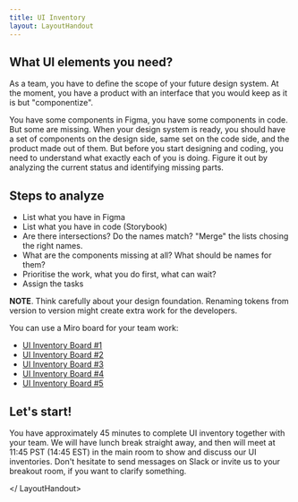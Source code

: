 ```yaml
---
title: UI Inventory
layout: LayoutHandout
---
```



<LayoutHandout title="UI Inventory">

## What UI elements you need?

As a team, you have to define the scope of your future design system.
At the moment, you have a product with an interface that you would
keep as it is but "componentize".

You have some components in Figma, you have some components in code.
But some are missing. When your design system is ready, you should
have a set of components on the design side, same set on the code side,
and the product made out of them. But before you start designing and
coding, you need to understand what exactly each of you is doing. Figure
it out by analyzing the current status and identifying missing parts.

## Steps to analyze

- List what you have in Figma
- List what you have in code (Storybook)
- Are there intersections? Do the names match? "Merge" the lists chosing the right names.
- What are the components missing at all? What should be names for them?
- Prioritise the work, what you do first, what can wait?
- Assign the tasks

**NOTE**. Think carefully about your design foundation. Renaming tokens from
version to version might create extra work for the developers.

You can use a Miro board for your team work:

- [UI Inventory Board #1](https://miro.com/app/board/uXjVOf06kq0=/?invite_link_id=274494992632)
- [UI Inventory Board #2](https://miro.com/app/board/uXjVOf06kzw=/?invite_link_id=422932414015)
- [UI Inventory Board #3](https://miro.com/app/board/uXjVOf06k_k=/?invite_link_id=730443462643)
- [UI Inventory Board #4](https://miro.com/app/board/uXjVOf06kEI=/?invite_link_id=690783585308)
- [UI Inventory Board #5](https://miro.com/app/board/uXjVOdo38kg=/?invite_link_id=77771629587)

## Let's start!

You have approximately 45 minutes to complete UI inventory together with your team.
We will have lunch break straight away, and then will meet at 11:45 PST (14:45 EST) in the main
room to show and discuss our UI inventories. Don't hesitate to send messages on
Slack or invite us to your breakout room, if you want to clarify something.

</ LayoutHandout>
